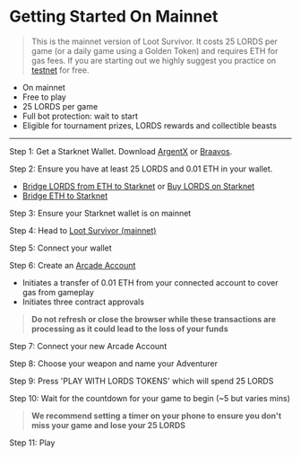 # Getting Started On Mainnet

> This is the mainnet version of Loot Survivor. It costs 25 LORDS per game (or a daily game using a Golden Token) and requires ETH for gas fees. If you are starting out we highly suggest you practice on [testnet](/start/testnet) for free.

- On mainnet
- Free to play
- 25 LORDS per game
- Full bot protection: wait to start
- Eligible for tournament prizes, LORDS rewards and collectible beasts

___

Step 1: Get a Starknet Wallet. Download [ArgentX](https://www.argent.xyz/argent-x/) or [Braavos](https://braavos.app/).

Step 2: Ensure you have at least 25 LORDS and 0.01 ETH in your wallet. 
- [Bridge LORDS from ETH to Starknet](https://realms.world/bridge) or [Buy LORDS on Starknet](https://app.avnu.fi/en?tokenFrom=0x49d36570d4e46f48e99674bd3fcc84644ddd6b96f7c741b1562b82f9e004dc7&tokenTo=0x124aeb495b947201f5fac96fd1138e326ad86195b98df6dec9009158a533b49&amount=0.001)
- [Bridge ETH to Starknet](https://starkgate.starknet.io/)

Step 3: Ensure your Starknet wallet is on mainnet

Step 4: Head to [Loot Survivor (mainnet)](https://survivor.realms.world/) 

Step 5: Connect your wallet

Step 6: Create an [Arcade Account](/start/arcadeaccounts)
- Initiates a transfer of 0.01 ETH from your connected account to cover gas from gameplay
- Initiates three contract approvals

> **Do not refresh or close the browser while these transactions are processing as it could lead to the loss of your funds**

Step 7: Connect your new Arcade Account

Step 8: Choose your weapon and name your Adventurer

Step 9: Press 'PLAY WITH LORDS TOKENS' which will spend 25 LORDS

Step 10: Wait for the countdown for your game to begin (~5 but varies mins)

> **We recommend setting a timer on your phone to ensure you don't miss your game and lose your 25 LORDS**

Step 11: Play
